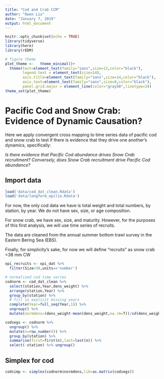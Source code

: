 ```yaml
---
title: "Cod and Crab CCM"
author: "Owen Liu"
date: "January 7, 2019"
output: html_document
---
```


```r
knitr::opts_chunk$set(echo = TRUE)
library(tidyverse)
library(here)
library(rEDM)

# figure theme
plot_theme <-   theme_minimal()+
  theme(text=element_text(family="sans",size=12,color="black"),
        legend.text = element_text(size=14),
        axis.title=element_text(family="sans",size=14,color="black"),
        axis.text=element_text(family="sans",size=8,color="black"),
        panel.grid.major = element_line(color="gray50",linetype=3))
theme_set(plot_theme)
```

# Pacific Cod and Snow Crab: Evidence of Dynamic Causation?

Here we apply convergent cross mapping to time series data of pacific cod and snow crab to test if there is evidence that they drive one another's dynamics, specifically:

*Is there evidence that Pacific Cod abundance drives Snow Crab recruitment? Conversely, does Snow Crab recruitment drive Pacific Cod abundance?*

## Import data

```r
load('data/cod_dat_clean.Rdata')
load('data/longform_opilio.Rdata')
```

For now, the only cod data we have is total weight and total numbers, by station, by year. We do not have sex, size, or age composition.

For snow crab, we have sex, size, and maturity. However, for the purposes of this first analysis, we will use time series of recruits.

The data are cleaned from the annual summer bottom trawl survey in the Eastern Bering Sea (EBS).

Finally, for simplicity's sake, for now we will define "recruits" as snow crab <38 mm CW

```r
opi_recruits <- opi_dat %>% 
  filter(Size<38,units=='number')

# normalized cod time series
codnorm <- cod_dat_clean %>% 
  select(station,Year,dens_weight) %>%
  arrange(station,Year) %>% 
  group_by(station) %>% 
  # fill in explicit missing years
  complete(Year=full_seq(Year,1)) %>%
  ungroup() %>% 
  mutate(normdens=(dens_weight-mean(dens_weight,na.rm=T))/sd(dens_weight,na.rm=T))

codsegs <- codnorm %>% 
  ungroup() %>% 
  mutate(n=row_number()) %>% 
  group_by(station) %>% 
  summarise(first=first(n),last=last(n)) %>% 
  select(-station) %>% ungroup()
```

## Simplex for cod
```r
codsimp <- simplex(codnorm$normdens,lib=as.matrix(codsegs))
```



